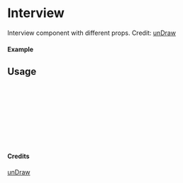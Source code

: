 
<Meta of={Interview} title="unDraw/Interview" />

# Interview

Interview component with different props.
Credit: [unDraw](https://undraw.co/illustrations)

#### Example

<Canvas of={Interview.Primary} />

## Usage

```ts
import { Interview } from "yadl-ui";

const Example = () => {
  return (
      <Interview />
  );
};

export default Example;
```

#### Credits
[unDraw](https://undraw.co/illustrations)
